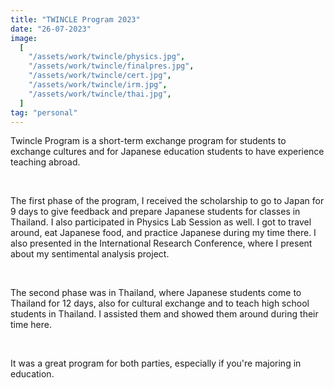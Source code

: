 ```yaml
---
title: "TWINCLE Program 2023"
date: "26-07-2023"
image:
  [
    "/assets/work/twincle/physics.jpg",
    "/assets/work/twincle/finalpres.jpg",
    "/assets/work/twincle/cert.jpg",
    "/assets/work/twincle/irm.jpg",
    "/assets/work/twincle/thai.jpg",
  ]
tag: "personal"
---
```


Twincle Program is a short-term exchange program for students to exchange cultures and for
Japanese education students to have experience teaching abroad.

&nbsp;

The first phase of the program, I received the scholarship to go to Japan for 9 days to give
feedback and prepare Japanese students for classes in Thailand. I also participated in Physics
Lab Session as well. I got to travel around, eat Japanese food, and practice
Japanese during my time there. I also presented in the International Research Conference,
where I present about my sentimental analysis project.

&nbsp;

The second phase was in Thailand, where Japanese students come to Thailand for 12 days,
also for cultural exchange and to teach high school students in Thailand.
I assisted them and showed them around during their time here.

&nbsp;

It was a great program for both parties, especially if you're majoring in education.

